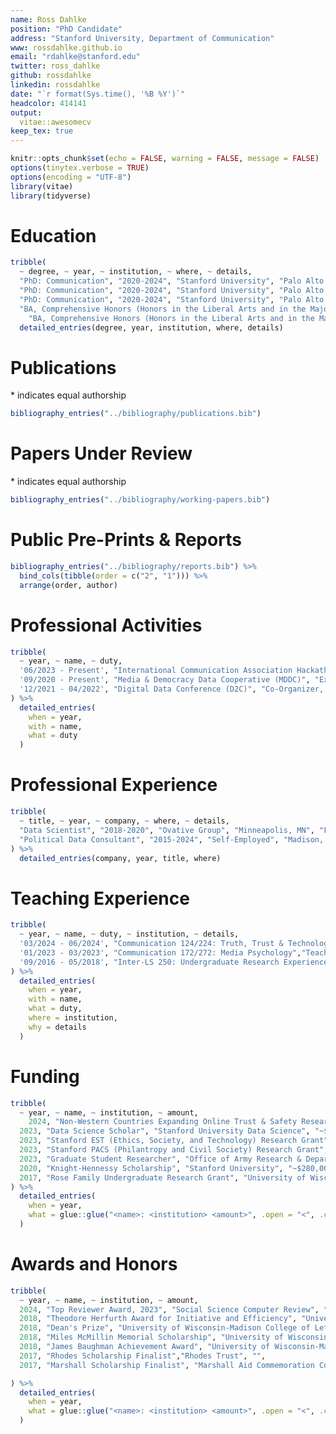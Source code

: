 ```yaml
---
name: Ross Dahlke
position: "PhD Candidate"
address: "Stanford University, Department of Communication"
www: rossdahlke.github.io
email: "rdahlke@stanford.edu"
twitter: ross_dahlke
github: rossdahlke
linkedin: rossdahlke
date: "`r format(Sys.time(), '%B %Y')`"
headcolor: 414141
output: 
  vitae::awesomecv
keep_tex: true
---
```


```r
knitr::opts_chunk$set(echo = FALSE, warning = FALSE, message = FALSE)
options(tinytex.verbose = TRUE)
options(encoding = "UTF-8")
library(vitae)
library(tidyverse)
```

# Education

```r
tribble(
  ~ degree, ~ year, ~ institution, ~ where, ~ details,
  "PhD: Communication", "2020-2024", "Stanford University", "Palo Alto, CA", "Advisor: Jeffrey T. Hancock, Committee: Jennifer Pan, Nilam Ram",
  "PhD: Communication", "2020-2024", "Stanford University", "Palo Alto, CA", "Data Science Scholar, Stanford Data Science Program",
  "PhD: Communication", "2020-2024", "Stanford University", "Palo Alto, CA", "Knight-Hennessy Scholar",
  "BA, Comprehensive Honors (Honors in the Liberal Arts and in the Major) Journalism & Mass Communication; Political Science", "2014-2018", "University of Wisconsin-Madison", "Madison, WI", "Theodore Herfurth Award for top undergraduate male student",
    "BA, Comprehensive Honors (Honors in the Liberal Arts and in the Major) Journalism & Mass Communication; Political Science", "2014-2018", "University of Wisconsin-Madison", "Madison, WI", "College of Letters & Science Dean's Prize awarded to three students") %>% 
  detailed_entries(degree, year, institution, where, details)
```

# Publications

\* indicates equal authorship

```r
bibliography_entries("../bibliography/publications.bib")
```

# Papers Under Review

\* indicates equal authorship

```r
bibliography_entries("../bibliography/working-papers.bib") 
```

\newpage

# Public Pre-Prints & Reports

```r
bibliography_entries("../bibliography/reports.bib") %>%
  bind_cols(tibble(order = c("2", "1"))) %>%
  arrange(order, author)
```

# Professional Activities

```r
tribble(
  ~ year, ~ name, ~ duty, 
  '06/2023 - Present', "International Communication Association Hackathon","Co-Organizer and Social Media Coordinator, https://www.hackingcommsci.org/", 
  '09/2020 - Present', "Media & Democracy Data Cooperative (MDDC)", "Executive Board Member and Social Media Coordinator, https://mddatacoop.org/",
  '12/2021 - 04/2022', "Digital Data Conference (D2C)", "Co-Organizer, https://mediaengagement.org/event/digital-data-conference/",
) %>% 
  detailed_entries(
    when = year,
    with = name, 
    what = duty
  )
```

# Professional Experience

```r
tribble(
  ~ title, ~ year, ~ company, ~ where, ~ details,
  "Data Scientist", "2018-2020", "Ovative Group", "Minneapolis, MN", "Full-stack Data Scientist coding in R, Python and SQL to build tools measure the causal mechanisms of digital media exposure on online and offline sales for brands such as UnitedHealth Group, Facebook Marketplace and Coach Bags",
  "Political Data Consultant", "2015-2024", "Self-Employed", "Madison, WI", "Built predictive models of voters for political campaigns using survey and voter contact data for state-wide, judicial, and municipal political campaigns using machine learning in R and Python. Models were used to allocate campaign budget, prioritize advertising audiences, and make strategic campaign decisions"
) %>% 
  detailed_entries(company, year, title, where)
```

\newpage

# Teaching Experience

```r
tribble(
  ~ year, ~ name, ~ duty, ~ institution, ~ details,
  '03/2024 - 06/2024', "Communication 124/224: Truth, Trust & Technology","Teaching Assistant", "Stanford University", "Co-developed hands-on `Research in the Wild' assignments that have students analyze data with and integrate generative AI into their daily lives to understand how AI is changing trust and conceptions of truth.",
  '01/2023 - 03/2023', "Communication 172/272: Media Psychology","Teaching Assistant", "Stanford University", "Developed lecture and lab assignment using prompt engineering with generative AI (text and image) to generate creative media.",
  '09/2016 - 05/2018', "Inter-LS 250: Undergraduate Research Experience", "Teaching Fellow", "University of Wisconsin-Madison", "Co-led seminar of 16 underclassmen in weekly research seminar, developing and executing syllabus aimed at teaching students about research and the public good, current events in research, and presentation skills." 
) %>% 
  detailed_entries(
    when = year,
    with = name, 
    what = duty,
    where = institution,
    why = details
  )
```

# Funding
```r
tribble(
  ~ year, ~ name, ~ institution, ~ amount,
    2024, "Non-Western Countries Expanding Online Trust & Safety Research Grant", "Stanford Cyber Policy Center", "$15,000",
  2023, "Data Science Scholar", "Stanford University Data Science", "~$93,000",
  2023, "Stanford EST (Ethics, Society, and Technology) Research Grant", "Stanford University", "$25,000",
  2023, "Stanford PACS (Philantropy and Civil Society) Research Grant", "Stanford University", "$3,000",
  2023, "Graduate Student Researcher", "Office of Army Research & Department of Defense Multidisciplinary University Research Initiative Grant (MURI): Multi-Modal Network Information Dynamics Group", "",
  2020, "Knight-Hennessy Scholarship", "Stanford University", "~$280,000",
  2017, "Rose Family Undergraduate Research Grant", "University of Wisconsin-Madison Elections Research Center", "$5,000"
) %>% 
  detailed_entries(
    when = year,
    what = glue::glue("<name>: <institution> <amount>", .open = "<", .close = ">")
  )
```

# Awards and Honors
```r
tribble(
  ~ year, ~ name, ~ institution, ~ amount,
  2024, "Top Reviewer Award, 2023", "Social Science Computer Review", "",
  2018, "Theodore Herfurth Award for Initiative and Efficiency", "University of Wisconsin-Madison", "",
  2018, "Dean's Prize", "University of Wisconsin-Madison College of Letters & Science", "",
  2018, "Miles McMillin Memorial Scholarship", "University of Wisconsin-Madison School of Journalism & Mass Communication", "",
  2018, "James Baughman Achievement Award", "University of Wisconsin-Madison School of Journalism & Mass Communication", "",
  2017, "Rhodes Scholarship Finalist","Rhodes Trust", "",
  2017, "Marshall Scholarship Finalist", "Marshall Aid Commemoration Commission", "",

) %>% 
  detailed_entries(
    when = year,
    what = glue::glue("<name>: <institution> <amount>", .open = "<", .close = ">")
  )
```

